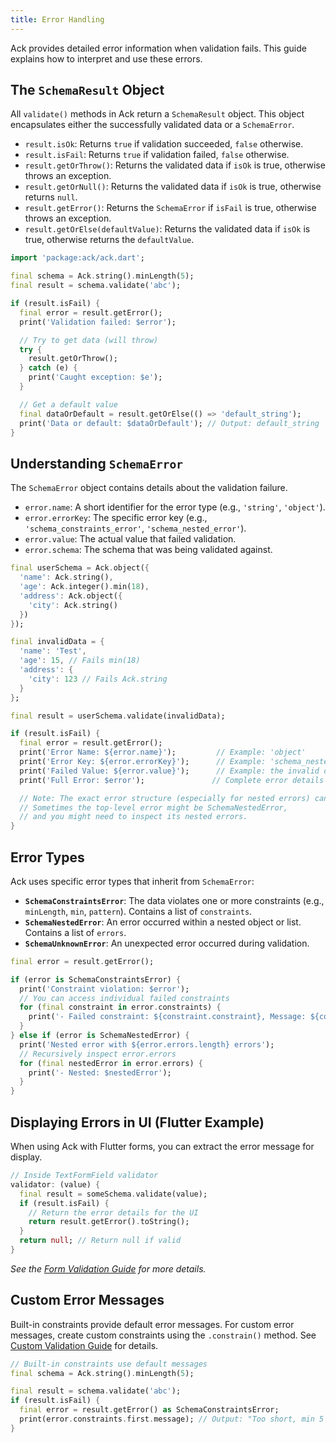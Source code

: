 ```yaml
---
title: Error Handling
---
```


Ack provides detailed error information when validation fails. This guide explains how to interpret and use these errors.

## The `SchemaResult` Object

All `validate()` methods in Ack return a `SchemaResult` object. This object encapsulates either the successfully validated data or a `SchemaError`.

- `result.isOk`: Returns `true` if validation succeeded, `false` otherwise.
- `result.isFail`: Returns `true` if validation failed, `false` otherwise.
- `result.getOrThrow()`: Returns the validated data if `isOk` is true, otherwise throws an exception.
- `result.getOrNull()`: Returns the validated data if `isOk` is true, otherwise returns `null`.
- `result.getError()`: Returns the `SchemaError` if `isFail` is true, otherwise throws an exception.
- `result.getOrElse(defaultValue)`: Returns the validated data if `isOk` is true, otherwise returns the `defaultValue`.

```dart
import 'package:ack/ack.dart';

final schema = Ack.string().minLength(5);
final result = schema.validate('abc');

if (result.isFail) {
  final error = result.getError();
  print('Validation failed: $error');

  // Try to get data (will throw)
  try {
    result.getOrThrow();
  } catch (e) {
    print('Caught exception: $e');
  }

  // Get a default value
  final dataOrDefault = result.getOrElse(() => 'default_string');
  print('Data or default: $dataOrDefault'); // Output: default_string
}
```

## Understanding `SchemaError`

The `SchemaError` object contains details about the validation failure.

- `error.name`: A short identifier for the error type (e.g., `'string'`, `'object'`).
- `error.errorKey`: The specific error key (e.g., `'schema_constraints_error'`, `'schema_nested_error'`).
- `error.value`: The actual value that failed validation.
- `error.schema`: The schema that was being validated against.

```dart
final userSchema = Ack.object({
  'name': Ack.string(),
  'age': Ack.integer().min(18),
  'address': Ack.object({
    'city': Ack.string()
  })
});

final invalidData = {
  'name': 'Test',
  'age': 15, // Fails min(18)
  'address': {
    'city': 123 // Fails Ack.string
  }
};

final result = userSchema.validate(invalidData);

if (result.isFail) {
  final error = result.getError();
  print('Error Name: ${error.name}');         // Example: 'object'
  print('Error Key: ${error.errorKey}');      // Example: 'schema_nested_error'
  print('Failed Value: ${error.value}');      // Example: the invalid data
  print('Full Error: $error');               // Complete error details

  // Note: The exact error structure (especially for nested errors) can vary.
  // Sometimes the top-level error might be SchemaNestedError,
  // and you might need to inspect its nested errors.
}
```

## Error Types

Ack uses specific error types that inherit from `SchemaError`:

- **`SchemaConstraintsError`**: The data violates one or more constraints (e.g., `minLength`, `min`, `pattern`). Contains a list of `constraints`.
- **`SchemaNestedError`**: An error occurred within a nested object or list. Contains a list of `errors`.
- **`SchemaUnknownError`**: An unexpected error occurred during validation.

```dart
final error = result.getError();

if (error is SchemaConstraintsError) {
  print('Constraint violation: $error');
  // You can access individual failed constraints
  for (final constraint in error.constraints) {
    print('- Failed constraint: ${constraint.constraint}, Message: ${constraint.message}');
  }
} else if (error is SchemaNestedError) {
  print('Nested error with ${error.errors.length} errors');
  // Recursively inspect error.errors
  for (final nestedError in error.errors) {
    print('- Nested: $nestedError');
  }
}
```

## Displaying Errors in UI (Flutter Example)

When using Ack with Flutter forms, you can extract the error message for display.

```dart
// Inside TextFormField validator
validator: (value) {
  final result = someSchema.validate(value);
  if (result.isFail) {
    // Return the error details for the UI
    return result.getError().toString();
  }
  return null; // Return null if valid
}
```

*See the [Form Validation Guide](../guides/flutter-form-validation.mdx) for more details.*

## Custom Error Messages

Built-in constraints provide default error messages. For custom error messages, create custom constraints using the `.constrain()` method. See [Custom Validation Guide](../guides/custom-validation.mdx) for details.

```dart
// Built-in constraints use default messages
final schema = Ack.string().minLength(5);

final result = schema.validate('abc');
if (result.isFail) {
  final error = result.getError() as SchemaConstraintsError;
  print(error.constraints.first.message); // Output: "Too short, min 5 characters"
}
```